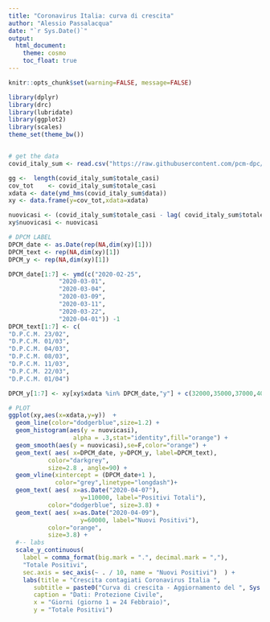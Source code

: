```yaml
---
title: "Coronavirus Italia: curva di crescita"
author: "Alessio Passalacqua"
date: "`r Sys.Date()`"
output: 
  html_document:
    theme: cosmo
    toc_float: true
---
```


```r
knitr::opts_chunk$set(warning=FALSE, message=FALSE)
```


```r
library(dplyr)
library(drc)
library(lubridate)
library(ggplot2)
library(scales)
theme_set(theme_bw())


# get the data
covid_italy_sum <- read.csv("https://raw.githubusercontent.com/pcm-dpc/COVID-19/master/dati-andamento-nazionale/dpc-covid19-ita-andamento-nazionale.csv")

```

```r
gg <-  length(covid_italy_sum$totale_casi) 
cov_tot    <- covid_italy_sum$totale_casi
xdata <- date(ymd_hms(covid_italy_sum$data))
xy <- data.frame(y=cov_tot,xdata=xdata)
```

```r
nuovicasi <- (covid_italy_sum$totale_casi - lag( covid_italy_sum$totale_casi ) )*10
xy$nuovicasi <- nuovicasi 
```



```r
# DPCM LABEL
DPCM_date <- as.Date(rep(NA,dim(xy)[1]))
DPCM_text <- rep(NA,dim(xy)[1])
DPCM_y <- rep(NA,dim(xy)[1])

DPCM_date[1:7] <- ymd(c("2020-02-25",
              "2020-03-01",
              "2020-03-04",
              "2020-03-09",
              "2020-03-11",
              "2020-03-22",
              "2020-04-01")) -1
DPCM_text[1:7] <- c(
"D.P.C.M. 23/02",
"D.P.C.M. 01/03",
"D.P.C.M. 04/03",
"D.P.C.M. 08/03",
"D.P.C.M. 11/03",
"D.P.C.M. 22/03",
"D.P.C.M. 01/04")

DPCM_y[1:7] <- xy[xy$xdata %in% DPCM_date,"y"] + c(32000,35000,37000,40000,40000,40000,30000)
```


```r
# PLOT
ggplot(xy,aes(x=xdata,y=y))  +
  geom_line(color="dodgerblue",size=1.2) +
  geom_histogram(aes(y = nuovicasi),
                  alpha = .3,stat="identity",fill="orange") +
  geom_smooth(aes(y = nuovicasi),se=F,color="orange") +
  geom_text( aes( x=DPCM_date, y=DPCM_y, label=DPCM_text),       
           color="darkgrey", 
           size=2.8 , angle=90) +
  geom_vline(xintercept = (DPCM_date+1 ),
             color="grey",linetype="longdash")+
  geom_text( aes( x=as.Date("2020-04-07"), 
                    y=110000, label="Positivi Totali"),       
           color="dodgerblue", size=3.8) +
  geom_text( aes( x=as.Date("2020-04-09"), 
                    y=60000, label="Nuovi Positivi"),       
           color="orange", 
           size=3.8) +
  #-- labs
  scale_y_continuous(
    label = comma_format(big.mark = ".", decimal.mark = ","),
    "Totale Positivi", 
    sec.axis = sec_axis(~ . / 10, name = "Nuovi Positivi")  ) +
    labs(title = "Crescita contagiati Coronavirus Italia ",
       subtitle = paste0("Curva di crescita - Aggiornamento del ", Sys.Date() ),
       caption = "Dati: Protezione Civile",
       x = "Giorni (giorno 1 = 24 Febbraio)",
       y = "Totale Positivi")
  


```

  
